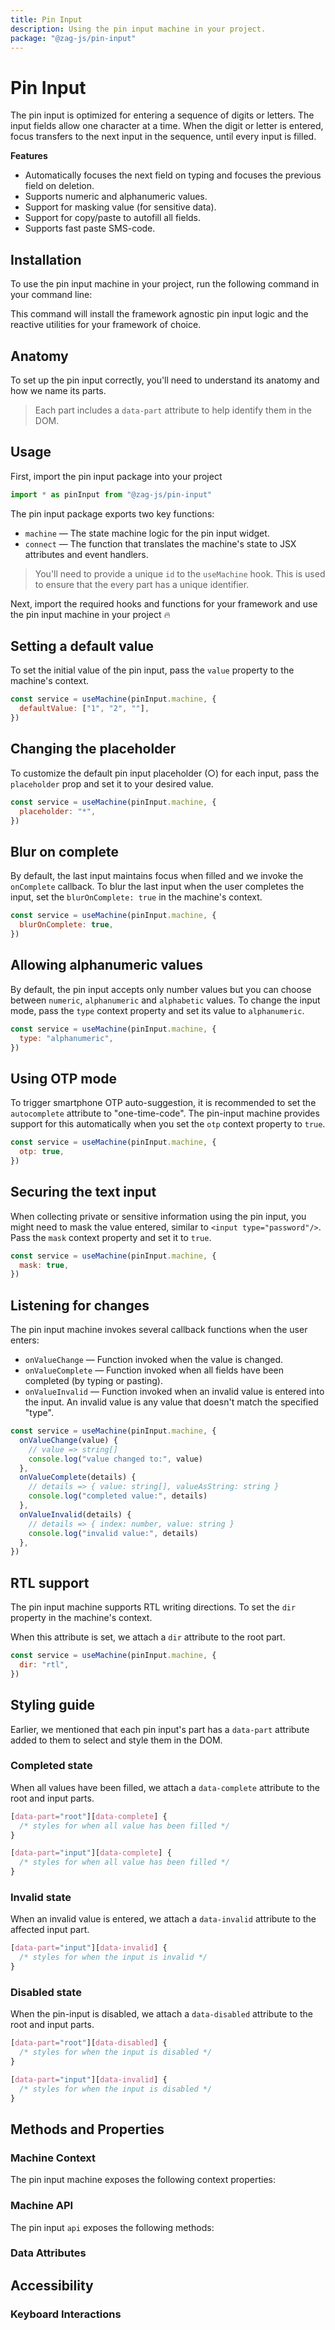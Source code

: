 ```yaml
---
title: Pin Input
description: Using the pin input machine in your project.
package: "@zag-js/pin-input"
---
```


# Pin Input

The pin input is optimized for entering a sequence of digits or letters. The
input fields allow one character at a time. When the digit or letter is entered,
focus transfers to the next input in the sequence, until every input is filled.

<Resources pkg="@zag-js/pin-input" />

<Showcase id="PinInput" />

**Features**

- Automatically focuses the next field on typing and focuses the previous field
  on deletion.
- Supports numeric and alphanumeric values.
- Support for masking value (for sensitive data).
- Support for copy/paste to autofill all fields.
- Supports fast paste SMS-code.

## Installation

To use the pin input machine in your project, run the following command in your
command line:

<CodeSnippet id="pin-input/installation.mdx" />

This command will install the framework agnostic pin input logic and the
reactive utilities for your framework of choice.

## Anatomy

To set up the pin input correctly, you'll need to understand its anatomy and how
we name its parts.

> Each part includes a `data-part` attribute to help identify them in the DOM.

<Anatomy id="pin-input" />

## Usage

First, import the pin input package into your project

```jsx
import * as pinInput from "@zag-js/pin-input"
```

The pin input package exports two key functions:

- `machine` — The state machine logic for the pin input widget.
- `connect` — The function that translates the machine's state to JSX attributes
  and event handlers.

> You'll need to provide a unique `id` to the `useMachine` hook. This is used to
> ensure that the every part has a unique identifier.

Next, import the required hooks and functions for your framework and use the pin
input machine in your project 🔥

<CodeSnippet id="pin-input/usage.mdx" />

## Setting a default value

To set the initial value of the pin input, pass the `value` property to the
machine's context.

```jsx {2}
const service = useMachine(pinInput.machine, {
  defaultValue: ["1", "2", ""],
})
```

## Changing the placeholder

To customize the default pin input placeholder (○) for each input, pass the
`placeholder` prop and set it to your desired value.

```jsx {2}
const service = useMachine(pinInput.machine, {
  placeholder: "*",
})
```

## Blur on complete

By default, the last input maintains focus when filled and we invoke the
`onComplete` callback. To blur the last input when the user completes the input,
set the `blurOnComplete: true` in the machine's context.

```jsx {2}
const service = useMachine(pinInput.machine, {
  blurOnComplete: true,
})
```

## Allowing alphanumeric values

By default, the pin input accepts only number values but you can choose between
`numeric`, `alphanumeric` and `alphabetic` values. To change the input mode,
pass the `type` context property and set its value to `alphanumeric`.

```jsx {2}
const service = useMachine(pinInput.machine, {
  type: "alphanumeric",
})
```

## Using OTP mode

To trigger smartphone OTP auto-suggestion, it is recommended to set the
`autocomplete` attribute to "one-time-code". The pin-input machine provides
support for this automatically when you set the `otp` context property to
`true`.

```jsx {2}
const service = useMachine(pinInput.machine, {
  otp: true,
})
```

## Securing the text input

When collecting private or sensitive information using the pin input, you might
need to mask the value entered, similar to `<input type="password"/>`. Pass the
`mask` context property and set it to `true`.

```jsx {2}
const service = useMachine(pinInput.machine, {
  mask: true,
})
```

## Listening for changes

The pin input machine invokes several callback functions when the user enters:

- `onValueChange` — Function invoked when the value is changed.
- `onValueComplete` — Function invoked when all fields have been completed (by
  typing or pasting).
- `onValueInvalid` — Function invoked when an invalid value is entered into the
  input. An invalid value is any value that doesn't match the specified "type".

```jsx
const service = useMachine(pinInput.machine, {
  onValueChange(value) {
    // value => string[]
    console.log("value changed to:", value)
  },
  onValueComplete(details) {
    // details => { value: string[], valueAsString: string }
    console.log("completed value:", details)
  },
  onValueInvalid(details) {
    // details => { index: number, value: string }
    console.log("invalid value:", details)
  },
})
```

## RTL support

The pin input machine supports RTL writing directions. To set the `dir` property
in the machine's context.

When this attribute is set, we attach a `dir` attribute to the root part.

```jsx {2}
const service = useMachine(pinInput.machine, {
  dir: "rtl",
})
```

## Styling guide

Earlier, we mentioned that each pin input's part has a `data-part` attribute
added to them to select and style them in the DOM.

### Completed state

When all values have been filled, we attach a `data-complete` attribute to the
root and input parts.

```css
[data-part="root"][data-complete] {
  /* styles for when all value has been filled */
}

[data-part="input"][data-complete] {
  /* styles for when all value has been filled */
}
```

### Invalid state

When an invalid value is entered, we attach a `data-invalid` attribute to the
affected input part.

```css
[data-part="input"][data-invalid] {
  /* styles for when the input is invalid */
}
```

### Disabled state

When the pin-input is disabled, we attach a `data-disabled` attribute to the
root and input parts.

```css
[data-part="root"][data-disabled] {
  /* styles for when the input is disabled */
}

[data-part="input"][data-invalid] {
  /* styles for when the input is disabled */
}
```

## Methods and Properties

### Machine Context

The pin input machine exposes the following context properties:

<ContextTable name="pin-input" />

### Machine API

The pin input `api` exposes the following methods:

<ApiTable name="pin-input" />

### Data Attributes

<DataAttrTable name="pin-input" />

## Accessibility

### Keyboard Interactions

<KeyboardTable name="pin-input" />
